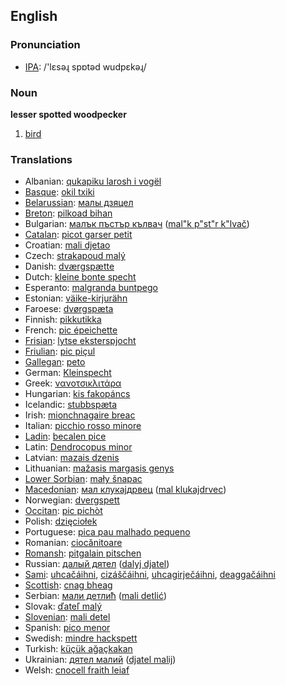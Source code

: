 ==English==

===Pronunciation===
*[[w:IPA|IPA]]: /'lɛsəɻ spɒtəd wudpɛkəɻ/

===Noun===
'''lesser spotted woodpecker'''

# [[bird]]

===Translations===
{{rfc-level|Translations at L3+ (AutoFormat would have corrected level of Translations)}}

*Albanian: [[qukapiku larosh i vogël]]
*[[Basque]]: [[okil txiki]]
*[[Belarussian]]: [[малы дзяцел]]
*[[Breton]]: [[pilkoad bihan]]
*Bulgarian: [[малък пъстър кълвач]] ([[mal"k p"st"r k"lvač]])
*[[Catalan]]: [[picot garser petit]]
*Croatian: [[mali djetao]]
*Czech: [[strakapoud malý]]
*Danish: [[dværgspætte]]
*Dutch: [[kleine bonte specht]] {{m}}
*Esperanto: [[malgranda buntpego]]
*Estonian: [[väike-kirjurähn]]
*Faroese: [[dvørgspæta]]
*Finnish: [[pikkutikka]]
*French: [[pic épeichette]] '' ''
*[[Frisian]]: [[lytse eksterspjocht]]
*[[Friulian]]: [[pic piçul]]
*[[Gallegan]]: [[peto]]
*German: [[Kleinspecht]] {{m}}
*Greek: [[νανοτσικλιτάρα]] '' ''
*Hungarian: [[kis fakopáncs]]
*Icelandic: [[stubbspæta]]
*Irish: [[mionchnagaire breac]]
*Italian: [[picchio rosso minore]] '' ''
*[[Ladin]]: [[becalen pice]]
*Latin: [[Dendrocopus minor]] '' ''
*Latvian: [[mazais dzenis]]
*Lithuanian: [[mažasis margasis genys]]
*[[Lower Sorbian]]: [[mały šnapac]]
*[[Macedonian]]: [[мал клукаjдрвец]] ([[mal klukajdrvec]])
*Norwegian: [[dvergspett]]
*[[Occitan]]: [[pic pichòt]]
*Polish: [[dzięciołek]] '' ''
*Portuguese: [[pica pau malhado pequeno]]
*Romanian: [[ciocănitoare]]
*[[Romansh]]: [[pitgalain pitschen]]
*Russian: [[далый дятел]] ([[dalyj djatel]]) '' ''
*[[Sami]]: [[uhcačáihni]], [[cizáščáihni]], [[uhcagirječáihni]], [[deaggačáihni]]
*[[Scottish]]: [[cnag bheag]]
*Serbian: [[мали детлић]] ([[mali detlić]])
*Slovak: [[ďateľ malý]]
*[[Slovenian]]: [[mali detel]]
*Spanish: [[pico menor]] '' ''
*Swedish: [[mindre hackspett]]
*Turkish: [[küçük ağaçkakan]]
*Ukrainian: [[дятел малий]] ([[djatel malij]])
*Welsh: [[cnocell fraith leiaf]]